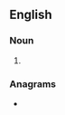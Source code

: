==English==

===Noun===
{{head|en|noun plural form}}

# {{plural of|Oscan|lang=en}}

===Anagrams===
* {{anagrams|en|Casson|ascons|scanos}}